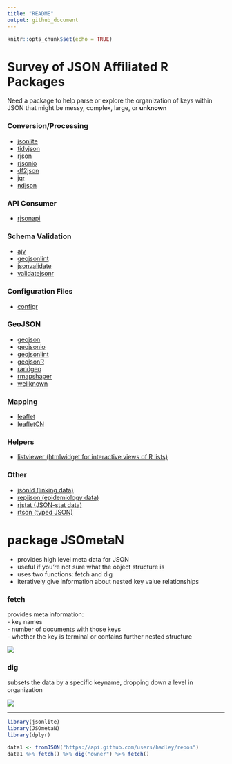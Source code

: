 ```yaml
---
title: "README"
output: github_document
---
```


```r
knitr::opts_chunk$set(echo = TRUE)
```

# Survey of JSON Affiliated R Packages
Need a package to help parse or explore the organization of keys within JSON that might be messy, complex, large, or **unknown**

### Conversion/Processing
- [jsonlite](https://www.opencpu.org/posts/jsonlite-a-smarter-json-encoder)
- [tidyjson](https://github.com/sailthru/tidyjson)
- [rjson](https://mran.microsoft.com/web/packages/rjson/rjson.pdf)
- [rjsonio](https://mran.microsoft.com/web/packages/RJSONIO/RJSONIO.pdf)
- [df2json](http://github.com/nachocab/df2json)
- [jqr](https://github.com/ropensci/jqr)
- [ndjson](http://gitlab.com/hrbrmstr/ndjson)

### API Consumer
- [rjsonapi](	https://github.com/ropensci/rjsonapi)

### Schema Validation
- [ajv](https://github.com/jdthorpe/ajvr)
- [geojsonlint](https://github.com/ropenscilabs/geojsonlint)
- [jsonvalidate](https://github.com/ropenscilabs/jsonvalidate)
- [validatejsonr](https://mran.microsoft.com/web/packages/validatejsonr/validatejsonr.pdf)

### Configuration Files
- [configr](https://github.com/Miachol/configr)

### GeoJSON
- [geojson](https://github.com/ropensci/geojson)
- [geojsonio](https://github.com/ropensci/geojsonio)
- [geojsonlint](https://github.com/ropenscilabs/geojsonlint)
- [geojsonR](https://github.com/mlampros/geojsonR)
- [randgeo](https://github.com/ropensci/randgeo)
- [rmapshaper](https://github.com/ateucher/rmapshaper)
- [wellknown](https://github.com/ropensci/wellknown)

### Mapping
- [leaflet](http://rstudio.github.io/leaflet/)
- [leafletCN](https://mran.microsoft.com/web/packages/leafletCN/leafletCN.pdf)

### Helpers
- [listviewer (htmlwidget for interactive views of R lists)](https://github.com/timelyportfolio/listviewer)

### Other
- [jsonId (linking data)](https://github.com/ropensci/jsonld#readme)
- [repijson (epidemiology data)](https://mran.microsoft.com/web/packages/repijson/repijson.pdf)
- [rjstat (JSON-stat data)](https://github.com/ajschumacher/rjstat)
- [rtson (typed JSON)](https://github.com/tercen/TSON)




# package JSOmetaN
- provides high level meta data for JSON 
- useful if you're not sure what the object structure is
- uses two functions: fetch and dig
- iteratively give information about nested key value relationships

### fetch
provides meta information: \
- key names \
- number of documents with those keys \
- whether the key is terminal or contains further nested structure

![](maggiefetch.jpg) 


### dig
subsets the data by a specific keyname, dropping down a level in organization

![](maggiedig.jpg) 

---
```r
library(jsonlite)
library(JSOmetaN)
library(dplyr)
```
```r
data1 <- fromJSON("https://api.github.com/users/hadley/repos")
data1 %>% fetch() %>% dig("owner") %>% fetch()

```

